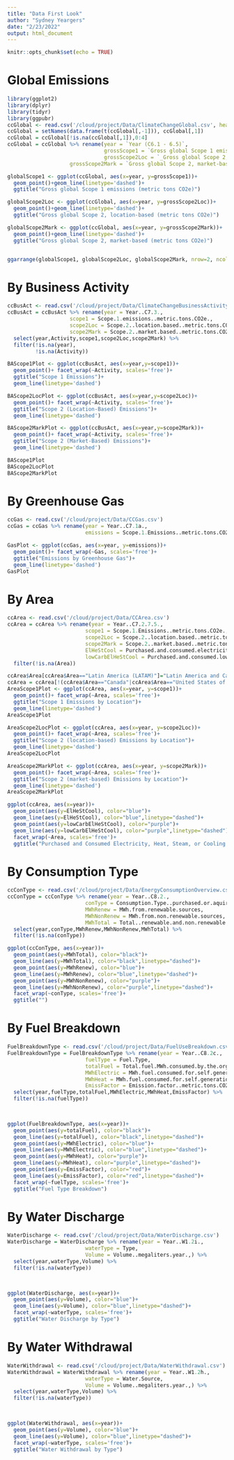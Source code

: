 ```yaml
---
title: "Data First Look"
author: "Sydney Yeargers"
date: "2/23/2022"
output: html_document
---
```


```r
knitr::opts_chunk$set(echo = TRUE)
```

# Global Emissions
```r
library(ggplot2)
library(dplyr)
library(tidyr)
library(ggpubr)
ccGlobal <- read.csv('/cloud/project/Data/ClimateChangeGlobal.csv', header=FALSE)
ccGlobal = setNames(data.frame(t(ccGlobal[,-1])), ccGlobal[,1])
ccGlobal = ccGlobal[!is.na(ccGlobal[,1]),0:4]
ccGlobal = ccGlobal %>% rename(year = `Year (C6.1 - 6.5)`,
                               grossScope1 = `Gross global Scope 1 emissions (metric tons CO2e)`,
                               grossScope2Loc = `_Gross global Scope 2, location-based_ (metric tons CO2e)`,
                    grossScope2Mark = `Gross global Scope 2, market-based (metric tons CO2e)`) 

globalScope1 <- ggplot(ccGlobal, aes(x=year, y=grossScope1))+
  geom_point()+geom_line(linetype='dashed')+
  ggtitle("Gross global Scope 1 emissions (metric tons CO2e)")

globalScope2Loc <- ggplot(ccGlobal, aes(x=year, y=grossScope2Loc))+
  geom_point()+geom_line(linetype='dashed')+
  ggtitle("Gross global Scope 2, location-based (metric tons CO2e)")

globalScope2Mark <- ggplot(ccGlobal, aes(x=year, y=grossScope2Mark))+
  geom_point()+geom_line(linetype='dashed')+
  ggtitle("Gross global Scope 2, market-based (metric tons CO2e)")


ggarrange(globalScope1, globalScope2Loc, globalScope2Mark, nrow=2, ncol=2)
```

# By Business Activity
```r
ccBusAct <- read.csv('/cloud/project/Data/ClimateChangeBusinessActivity.csv')
ccBusAct = ccBusAct %>% rename(year = Year..C7.3.,
                    scope1 = Scope.1.emissions..metric.tons.CO2e.,
                    scope2Loc = Scope.2..location.based..metric.tons.CO2e.,
                    scope2Mark = Scope.2..market.based..metric.tons.CO2e.) %>%
  select(year,Activity,scope1,scope2Loc,scope2Mark) %>% 
  filter(!is.na(year),
         !is.na(Activity))

BAScope1Plot <- ggplot(ccBusAct, aes(x=year,y=scope1))+
  geom_point()+ facet_wrap(~Activity, scales='free')+
  ggtitle("Scope 1 Emissions")+
  geom_line(linetype='dashed')

BAScope2LocPlot <- ggplot(ccBusAct, aes(x=year,y=scope2Loc))+
  geom_point()+ facet_wrap(~Activity, scales='free')+
  ggtitle("Scope 2 (Location-Based) Emissions")+
  geom_line(linetype='dashed')

BAScope2MarkPlot <- ggplot(ccBusAct, aes(x=year,y=scope2Mark))+
  geom_point()+ facet_wrap(~Activity, scales='free')+
  ggtitle("Scope 2 (Market-Based) Emissions")+
  geom_line(linetype='dashed')

BAScope1Plot
BAScope2LocPlot
BAScope2MarkPlot
```

# By Greenhouse Gas
```r
ccGas <- read.csv('/cloud/project/Data/CCGas.csv')
ccGas = ccGas %>% rename(year = Year..C7.1a.,
                         emissions = Scope.1.Emissions..metric.tons.CO2e.)

GasPlot <- ggplot(ccGas, aes(x=year, y=emissions))+
  geom_point()+ facet_wrap(~Gas, scales='free')+
  ggtitle("Emissions by Greenhouse Gas")+
  geom_line(linetype='dashed')
GasPlot
```

# By Area
```r
ccArea <- read.csv('/cloud/project/Data/CCArea.csv')
ccArea = ccArea %>% rename(year = Year..C7.2.7.5.,
                         scope1 = Scope.1.Emissions..metric.tons.CO2e.,
                         scope2Loc = Scope.2..location.based..metric.tons.CO2e.,
                         scope2Mark = Scope.2..market.based..metric.tons.CO2e.,
                         ElHeStCool = Purchased.and.consumed.electricity..heat..steam.or.cooling..MWh.,
                         lowCarbElHeStCool = Purchased.and.consumed.low.carbon.electricity..heat..steam.or.cooling.accounted.for.in.Scope.2.market.based.approach..MWh.)%>% 
  filter(!is.na(Area))

ccArea$Area[ccArea$Area=="Latin America (LATAM)"]="Latin America and Caribbean (LAC)"
ccArea = ccArea[!(ccArea$Area=="Canada"|ccArea$Area=="United States of America"),]
AreaScope1Plot <- ggplot(ccArea, aes(x=year, y=scope1))+
  geom_point()+ facet_wrap(~Area, scales='free')+
  ggtitle("Scope 1 Emissions by Location")+
  geom_line(linetype='dashed')
AreaScope1Plot
```
```r
AreaScope2LocPlot <- ggplot(ccArea, aes(x=year, y=scope2Loc))+
  geom_point()+ facet_wrap(~Area, scales='free')+
  ggtitle("Scope 2 (location-based) Emissions by Location")+
  geom_line(linetype='dashed')
AreaScope2LocPlot
```
```r
AreaScope2MarkPlot <- ggplot(ccArea, aes(x=year, y=scope2Mark))+
  geom_point()+ facet_wrap(~Area, scales='free')+
  ggtitle("Scope 2 (market-based) Emissions by Location")+
  geom_line(linetype='dashed')
AreaScope2MarkPlot
```

```r
ggplot(ccArea, aes(x=year))+
  geom_point(aes(y=ElHeStCool), color="blue")+
  geom_line(aes(y=ElHeStCool), color="blue",linetype="dashed")+
  geom_point(aes(y=lowCarbElHeStCool), color="purple")+
  geom_line(aes(y=lowCarbElHeStCool), color="purple",linetype="dashed")+
  facet_wrap(~Area, scales='free')+
  ggtitle("Purchased and Consumed Electricity, Heat, Steam, or Cooling by Location")
```

# By Consumption Type
```r
ccConType <- read.csv('/cloud/project/Data/EnergyConsumptionOverview.csv')
ccConType = ccConType %>% rename(year = Year..C8.2.,
                         conType = Consumption.Type..purchased.or.aquired.,
                         MWhRenew = MWh.from.renewable.sources,
                         MWhNonRenew = MWh.from.non.renewable.sources,
                         MWhTotal = Total..renewable.and.non.renewable..MWh) %>%
  select(year,conType,MWhRenew,MWhNonRenew,MWhTotal) %>%
  filter(!is.na(conType))

ggplot(ccConType, aes(x=year))+
  geom_point(aes(y=MWhTotal), color="black")+
  geom_line(aes(y=MWhTotal), color="black",linetype="dashed")+
  geom_point(aes(y=MWhRenew), color="blue")+
  geom_line(aes(y=MWhRenew), color="blue",linetype="dashed")+
  geom_point(aes(y=MWhNonRenew), color="purple")+
  geom_line(aes(y=MWhNonRenew), color="purple",linetype="dashed")+
  facet_wrap(~conType, scales='free')+
  ggtitle("")
```
# By Fuel Breakdown

```r
FuelBreakdownType <- read.csv('/cloud/project/Data/FuelUseBreakdown.csv')
FuelBreakdownType = FuelBreakdownType %>% rename(year = Year..C8.2c.,
                         fuelType = Fuel.Type,
                         totalFuel = Total.fuel.MWh.consumed.by.the.organization,
                         MWhElectric = MWh.fuel.consumed.for.self.generation.of.electricity,
                         MWhHeat = MWh.fuel.consumed.for.self.generation.of.heat,
                         EmissFactor = Emission.factor..metric.tons.CO2e.per.MWh.) %>%
  select(year,fuelType,totalFuel,MWhElectric,MWhHeat,EmissFactor) %>%
  filter(!is.na(fuelType))

 

ggplot(FuelBreakdownType, aes(x=year))+
  geom_point(aes(y=totalFuel), color="black")+
  geom_line(aes(y=totalFuel), color="black",linetype="dashed")+
  geom_point(aes(y=MWhElectric), color="blue")+
  geom_line(aes(y=MWhElectric), color="blue",linetype="dashed")+
  geom_point(aes(y=MWhHeat), color="purple")+
  geom_line(aes(y=MWhHeat), color="purple",linetype="dashed")+
  geom_point(aes(y=EmissFactor), color="red")+
  geom_line(aes(y=EmissFactor), color="red",linetype="dashed")+
  facet_wrap(~fuelType, scales='free')+
  ggtitle("Fuel Type Breakdown")
```

# By Water Discharge

```r
WaterDischarge <- read.csv('/cloud/project/Data/WaterDischarge.csv')
WaterDischarge = WaterDischarge %>% rename(year = Year..W1.2i.,
                         waterType = Type,
                         Volume = Volume..megaliters.year.,) %>%
  select(year,waterType,Volume) %>%
  filter(!is.na(waterType))

 

ggplot(WaterDischarge, aes(x=year))+
  geom_point(aes(y=Volume), color="blue")+
  geom_line(aes(y=Volume), color="blue",linetype="dashed")+
  facet_wrap(~waterType, scales='free')+
  ggtitle("Water Discharge by Type")
```

# By Water Withdrawal

```r
WaterWithdrawal <- read.csv('/cloud/project/Data/WaterWithdrawal.csv')
WaterWithdrawal = WaterWithdrawal %>% rename(year = Year..W1.2h.,
                         waterType = Water.Source,
                         Volume = Volume..megaliters.year.,) %>%
  select(year,waterType,Volume) %>%
  filter(!is.na(waterType))

 

ggplot(WaterWithdrawal, aes(x=year))+
  geom_point(aes(y=Volume), color="blue")+
  geom_line(aes(y=Volume), color="blue",linetype="dashed")+
  facet_wrap(~waterType, scales='free')+
  ggtitle("Water Withdrawal by Type")
```